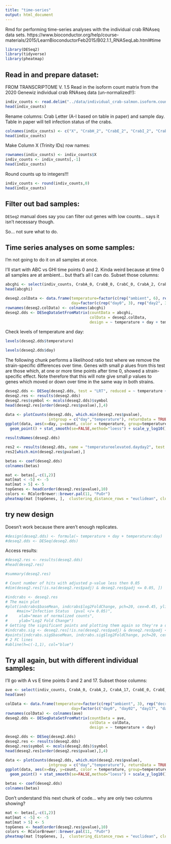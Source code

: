 ```yaml
---
title: "time-series"
output: html_document
---
```

Rmd for performing time-series analyses with the individual crab RNAseq data sets. 
https://www.bioconductor.org/help/course-materials/2015/LearnBioconductorFeb2015/B02.1.1_RNASeqLab.html#time 

```r
library(DESeq2)
library(tidyverse)
library(pheatmap)
```

## Read in and prepare dataset: 
FROM TRANSCRIPTOME V. 1.5
Read in the isoform count matrix from the 2020 Genewiz individual crab RNAseq data (un-normalized!!):
```r
indiv_counts <- read.delim("../data/individual_crab-salmon.isoform.counts.matrix")
head(indiv_counts)
```

Rename columns:
Crab Letter (A-I based on table in paper) and sample day. Table in paper will tell infection status of the crabs. 
```r
colnames(indiv_counts) <- c("X", "CrabH_2", "CrabE_2", "CrabI_2", "CrabC_17", "CrabB_17", "CrabG_0", "CrabF_2", "CrabE_0", "CrabG_2", "CrabC_0", "CrabI_0", "CrabD_0", "CrabD_17", "CrabB_0", "CrabC_2", "CrabB_2", "CrabF_17", "CrabA_0", "CrabH_0", "CrabA_17", "CrabD_2", "CrabE_17", "CrabA_2", "CrabF_0")
head(indiv_counts)
```

Make Column X (Trinity IDs) row names:
```r
rownames(indiv_counts) <- indiv_counts$X
indiv_counts <- indiv_counts[,-1]
head(indiv_counts)
```


Round counts up to integers!!!
```r
indiv_counts <- round(indiv_counts,0)
head(indiv_counts)
```

## Filter out bad samples:

`DESeq2` manual does say you can filter out genes with low counts... says it isn't necessary though. 

So... not sure what to do. 

## Time series analyses on some samples:
I'm not going to do it on all samples at once. 

I'll start with ABC vs GHI time points 0 and 2. Kinda weird because at time 0 all samples are at ambient... but that's all I can do. 
Subset those columns:
```r
abcghi <- select(indiv_counts, CrabA_0, CrabB_0, CrabC_0, CrabA_2, CrabB_2, CrabC_2, CrabG_0, CrabH_0, CrabI_0, CrabG_2, CrabH_2, CrabI_2)
head(abcghi)
```

```r
deseq2.colData <- data.frame(temperature=factor(c(rep("ambient", 6), rep("elevated", 6))), 
                             day=factor(c(rep("day0", 3), rep("day2", 3), rep("day0", 3), rep("day2", 3))))
rownames(deseq2.colData) <- colnames(abcghi)
deseq2.dds <- DESeqDataSetFromMatrix(countData = abcghi,
                                     colData = deseq2.colData, 
                                     design = ~ temperature + day + temperature:day)
```

Check levels of temperature and day:
```r
levels(deseq2.dds$temperature)
```

```r
levels(deseq2.dds$day)
```



The following chunk performs a likelihood ratio test where we remove the strain-specific differences over time. Genes with small _p_ alues from this test are those which, at one or more time points after time 0, showed a strain-specific effect. Note therefore that this will note give small _p_ values to genes which moved or down over time in the same way in both strains. 

```r
deseq2.dds <- DESeq(deseq2.dds, test = "LRT", reduced = ~ temperature + day)
deseq2.res <- results(deseq2.dds)
deseq2.res$symbol <- mcols(deseq2.dds)$symbol
head(deseq2.res[order(deseq2.res$pvalue),],4)
```

```r
data <- plotCounts(deseq2.dds, which.min(deseq2.res$pvalue),
                   intgroup = c("day","temperature"), returnData = TRUE)
ggplot(data, aes(x=day, y=count, color = temperature, group=temperature)) + 
  geom_point() + stat_smooth(se=FALSE,method="loess") + scale_y_log10()
```

```r
resultsNames(deseq2.dds)
```

```r
res2 <- results(deseq2.dds, name = "temperatureelevated.dayday2", test = "Wald")
res2[which.min(deseq2.res$pvalue),]
```

```r
betas <- coef(deseq2.dds)
colnames(betas)
```

```r
mat <- betas[,-c(1,2)]
mat[mat < -5] <- -5
mat[mat > 5] <- 5
topGenes <- head(order(deseq2.res$pvalue),10)
colors <- RColorBrewer::brewer.pal(11, "PuOr")
pheatmap(mat [topGenes, ],  clustering_distance_rows = "euclidean", clustering_method = "average", treeheight_col = 80, legend = TRUE, color = colors, fontsize_col = 10, fontsize_row = 6, ColV=FALSE)
```




## try new design 
Doesn't work because there aren't enough replicates. 
```r
#design(deseq2.dds) <- formula(~ temperature + day + temperature:day)
#deseq2.dds <- DESeq(deseq2.dds)
```


Access results:
```r
#deseq2.res <- results(deseq2.dds)
#head(deseq2.res)
```

```r
#summary(deseq2.res)
```

```r
# Count number of hits with adjusted p-value less then 0.05
#dim(deseq2.res[!is.na(deseq2.res$padj) & deseq2.res$padj <= 0.05, ])
```

```r
#indcrabs <- deseq2.res
# The main plot
#plot(indcrabs$baseMean, indcrabs$log2FoldChange, pch=20, cex=0.45, ylim=c(-15, 15), log="x", col="darkgray",
     #main="Infection Status  (pval </= 0.05)",
#     xlab="mean of normalized counts",
#     ylab="Log2 Fold Change")
# Getting the significant points and plotting them again so they're a different color
#indcrabs.sig <- deseq2.res[!is.na(deseq2.res$padj) & deseq2.res$padj <= 0.05, ]
#points(indcrabs.sig$baseMean, indcrabs.sig$log2FoldChange, pch=20, cex=0.45, col="red")
# 2 FC lines
#abline(h=c(-1,1), col="blue")
```


## Try all again, but with different individual samples: 

I'll go with A vs E time points 0 and 2 and 17. 
Subset those columns:
```r
ave <- select(indiv_counts, CrabA_0, CrabA_2, CrabA_17, CrabE_0, CrabE_2, CrabE_17)
head(ave)
```


```r
colData <- data.frame(temperature=factor(c(rep("ambient", 3), rep("decreased", 3))), 
                             day=factor(c("day0", "day02", "day17", "day0", "day02", "day17")))
rownames(colData) <- colnames(ave)
deseq2.dds <- DESeqDataSetFromMatrix(countData = ave,
                                     colData = colData, 
                                     design = ~ temperature + day)
```

```r
deseq2.dds <- DESeq(deseq2.dds)
deseq2.res <- results(deseq2.dds)
deseq2.res$symbol <- mcols(deseq2.dds)$symbol
head(deseq2.res[order(deseq2.res$pvalue),],4)
```


```r
data <- plotCounts(deseq2.dds, which.min(deseq2.res$pvalue),
                   intgroup = c("day","temperature"), returnData = TRUE)
ggplot(data, aes(x=day, y=count, color = temperature, group=temperature)) + 
  geom_point() + stat_smooth(se=FALSE,method="loess") + scale_y_log10()
```

```r
betas <- coef(deseq2.dds)
colnames(betas)
```


Don't understand this next chunk of code... why are only two columns showing? 
```r
mat <- betas[,-c(1,2)]
mat[mat < -5] <- -5
mat[mat > 5] <- 5
topGenes <- head(order(deseq2.res$pvalue),10)
colors <- RColorBrewer::brewer.pal(11, "PuOr")
pheatmap(mat [topGenes, ],  clustering_distance_rows = "euclidean", clustering_method = "average", treeheight_col = 80, legend = TRUE, color = colors, fontsize_col = 10, fontsize_row = 6, ColV=FALSE)
```


